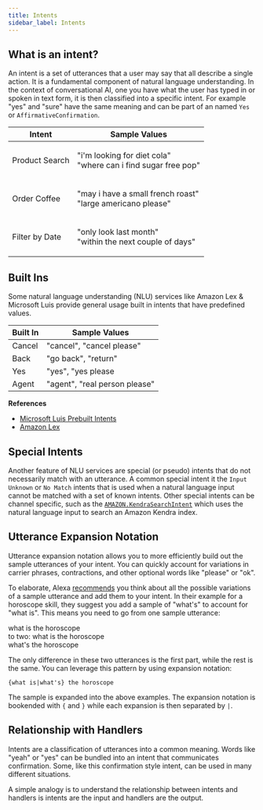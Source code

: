 ```yaml
---
title: Intents
sidebar_label: Intents
---
```



## What is an intent?

An intent is a set of utterances that a user may say that all describe a single action. It is a fundamental component of natural language understanding. In the context of conversational AI, one you have what the user has typed in or spoken in text form, it is then classified into a specific intent. For example "yes" and "sure" have the same meaning and can be part of an named `Yes` or `AffirmativeConfirmation`.

| Intent         | Sample Values                                                                |
| -------------- | ---------------------------------------------------------------------------- |
| Product Search | <p> "i'm looking for diet cola" <br/> "where can i find sugar free pop" </p> |
| Order Coffee   | <p> "may i have a small french roast" <br /> "large americano please" </p>   |
| Filter by Date | <p> "only look last month" <br /> "within the next couple of days" </p>      |

## Built Ins

Some natural language understanding (NLU) services like Amazon Lex & Microsoft Luis provide general usage built in intents that have predefined values.

| Built In | Sample Values                 |
| -------- | ----------------------------- |
| Cancel   | "cancel", "cancel please"     |
| Back     | "go back", "return"           |
| Yes      | "yes", "yes please            |
| Agent    | "agent", "real person please" |

**References**

- [Microsoft Luis Prebuilt Intents](https://docs.microsoft.com/en-us/azure/cognitive-services/luis/howto-add-prebuilt-models#add-a-prebuilt-intent)
- [Amazon Lex](https://docs.aws.amazon.com/lex/latest/dg/howitworks-builtins-intents.html)

## Special Intents

Another feature of NLU services are special (or pseudo) intents that do not necessarily match with an utterance. A common special intent it the `Input Unknown` or `No Match` intents that is used when a natural language input cannot be matched with a set of known intents. Other special intents can be channel specific, such as the [`AMAZON.KendraSearchIntent`](https://docs.aws.amazon.com/lex/latest/dg/built-in-intent-kendra-search.html) which uses the natural language input to search an Amazon Kendra index.

## Utterance Expansion Notation

Utterance expansion notation allows you to more efficiently build out the sample utterances of your intent.  You can quickly account for variations in carrier phrases, contractions, and other optional words like "please" or "ok".

To elaborate, Alexa [recommends](https://developer.amazon.com/en-US/docs/alexa/custom-skills/best-practices-for-sample-utterances-and-custom-slot-type-values.html#sample-utterance-phrasing) you think about all the possible variations of a sample utterance and add them to your intent.  In their example for a horoscope skill, they suggest you add a sample of "what's" to account for "what is".   This means you need to go from one sample utterance:

<ChatMessageBubble owner="mine" hasTail>
what is the horoscope
</ChatMessageBubble>
<br />
to two: 

<ChatMessageBubble owner="mine" hasTail>
what is the horoscope
</ChatMessageBubble>
<br />
<ChatMessageBubble owner="mine" hasTail>
what's the horoscope
</ChatMessageBubble>
<br />

The only difference in these two utterances is the first part, while the rest is the same.  You can leverage this pattern by using expansion notation:
```
{what is|what's} the horoscope
```
The sample is expanded into the above examples.  The expansion notation is bookended with `{` and `}` while each expansion is then separated by `|`. 


## Relationship with Handlers

Intents are a classification of utterances into a common meaning.  Words like "yeah" or "yes" can be bundled into an intent that communicates confirmation.  Some, like this confirmation style intent, can be used in many different situations.   




A simple analogy is to understand the relationship between intents and handlers is intents are the input and handlers are the output.  